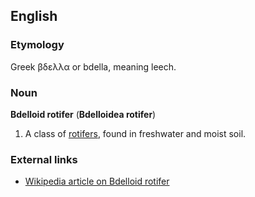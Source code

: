 ==English==

===Etymology===
Greek βδελλα or bdella, meaning leech.

===Noun===
'''Bdelloid rotifer''' ('''Bdelloidea rotifer''')
#A class of [[rotifer]]s, found in freshwater and moist soil.  

===External links===
*[[w:Bdelloid|Wikipedia article on Bdelloid rotifer]]